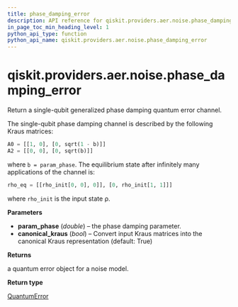 ```yaml
---
title: phase_damping_error
description: API reference for qiskit.providers.aer.noise.phase_damping_error
in_page_toc_min_heading_level: 1
python_api_type: function
python_api_name: qiskit.providers.aer.noise.phase_damping_error
---
```


<span id="qiskit-providers-aer-noise-phase-damping-error" />

# qiskit.providers.aer.noise.phase\_damping\_error

<Function id="qiskit.providers.aer.noise.phase_damping_error" isDedicatedPage={true} github="https://github.com/qiskit/qiskit-aer/tree/stable/0.10/qiskit/providers/aer/noise/errors/standard_errors.py" signature="phase_damping_error(param_phase, canonical_kraus=True)">
  Return a single-qubit generalized phase damping quantum error channel.

  The single-qubit phase damping channel is described by the following Kraus matrices:

  ```python
  A0 = [[1, 0], [0, sqrt(1 - b)]]
  A2 = [[0, 0], [0, sqrt(b)]]
  ```

  where `b = param_phase`. The equilibrium state after infinitely many applications of the channel is:

  ```python
  rho_eq = [[rho_init[0, 0], 0]], [0, rho_init[1, 1]]]
  ```

  where `rho_init` is the input state ρ.

  **Parameters**

  *   **param\_phase** (*double*) – the phase damping parameter.
  *   **canonical\_kraus** (*bool*) – Convert input Kraus matrices into the canonical Kraus representation (default: True)

  **Returns**

  a quantum error object for a noise model.

  **Return type**

  [QuantumError](qiskit.providers.aer.noise.QuantumError "qiskit.providers.aer.noise.QuantumError")
</Function>

